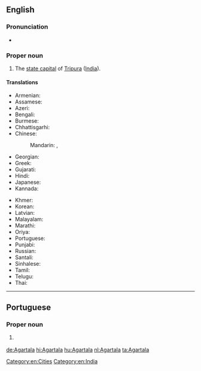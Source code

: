 ==English==
{{wikipedia}}

===Pronunciation===
* {{IPA|/əˈɡərtələ/|lang=en}}

===Proper noun===
{{en-proper noun}}

# The [[state capital]] of [[Tripura]] ([[India]]).

====Translations====
{{trans-top|capital of Tripura, India}}
* Armenian: {{t|hy|Ագարտալա|sc=Armn}}
* Assamese: {{t-needed|as}}
* Azeri: {{t|az|Aqartala}}
* Bengali: {{t|bn|আগরতলা|tr=Agortôla|sc=Beng}}
* Burmese: {{t|my|အဂါတာလ|sc=Mymr}}
* Chhattisgarhi: {{t-needed|hne}}
* Chinese:
*: Mandarin: {{t|cmn|阿加爾塔拉|sc=Hani}}, {{t+|cmn|阿加尔塔拉|tr=Ājiā'ěrtǎlā|sc=Hani}}
* Georgian: {{t|ka|აგარტალა|sc=Geor}}
* Greek: {{t|el|Αγκαρτάλα|f}}
* Gujarati: {{t|gu|અગરતલા|sc=Gujr}}
* Hindi: {{t+|hi|अगरतला|tr=Agartalā}}
* Japanese: {{t|ja|アガルタラ|tr=Agarutara}}
* Kannada: {{t-needed|kn}}
{{trans-mid}}
* Khmer: {{t-needed|km}}
* Korean: {{t|ko|아가르탈라|sc=Kore}}
* Latvian: {{t|lv|Agartala|f}}
* Malayalam: {{t|ml|അഗർത്തല|sc=Mlym}}
* Marathi: {{t|mr|अगरताला|sc=Deva}}
* Oriya: {{t|or|ଅଗରତାଲା|sc=Orya}}
* Portuguese: {{t|pt|Agartala|f}}
* Punjabi: {{t|pa|ਅਗਰਤਲਾ|m|tr=Agartalā|sc=Guru}}
* Russian: {{t|ru|Агартала|f}}
* Santali: {{t-needed|sat}}
* Sinhalese: {{t-needed|si}}
* Tamil: {{t|ta|அகர்தலா|sc=Taml}}
* Telugu: {{t-needed|te}}
* Thai: {{t-needed|th}}
{{trans-bottom}}

[[Category:en:Cities]]
[[Category:en:India]]

----

==Portuguese==

===Proper noun===
{{pt-proper noun|f}}

# {{l|en|Agartala}} {{gloss|capital of Tripura, India}}

[[de:Agartala]]
[[hi:Agartala]]
[[hu:Agartala]]
[[nl:Agartala]]
[[ta:Agartala]]